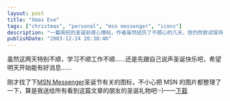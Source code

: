 ```yaml
---
layout: post
title: "Xmas Eve"
tags: ["christmas", "personal", "msn messenger", "icons"]
description: "一篇简短的圣诞前夜心情帖，作者虽然经历了不顺心的几天，但仍然尝试保持乐观态度迎接圣诞节。同时分享了自己整理的 MSN Messenger 圣诞节主题图标，作为给读者的圣诞礼物。"
publishDate: "2003-12-24 20:38:46"
---
```


虽然这两天特别不顺，学习不顺工作不顺……还是先跟自己说声圣诞快乐吧，希望明天开始能有好消息……

刚才找了下[MSN Messenger](http://messenger.msn.com/)圣诞节有关的图标，不小心把 MSN 的图片都整理了一下，算是我送给所有看到这篇文章的朋友的圣诞礼物吧:-)——[下载](http://blog.xdanger.com/archives/docs/20031224a.rar)
